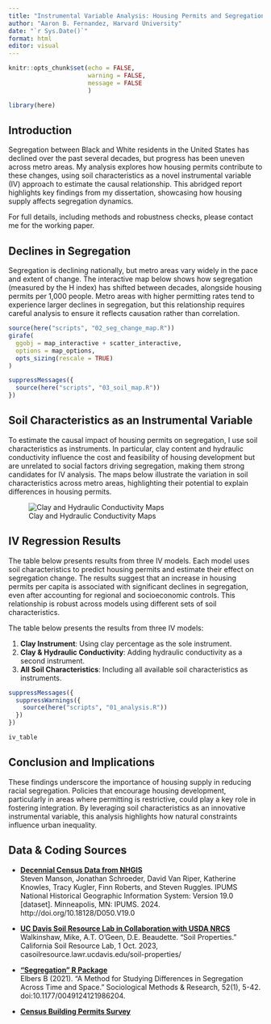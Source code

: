 ```yaml
---
title: "Instrumental Variable Analysis: Housing Permits and Segregation"
author: "Aaron B. Fernandez, Harvard University"
date: "`r Sys.Date()`"
format: html
editor: visual
---
```


```r
knitr::opts_chunk$set(echo = FALSE,
                      warning = FALSE,
                      message = FALSE
                      )

library(here)
```

## Introduction

Segregation between Black and White residents in the United States has declined over the past several decades, but progress has been uneven across metro areas. My analysis explores how housing permits contribute to these changes, using soil characteristics as a novel instrumental variable (IV) approach to estimate the causal relationship. This abridged report highlights key findings from my dissertation, showcasing how housing supply affects segregation dynamics.

For full details, including methods and robustness checks, please contact me for the working paper.

## Declines in Segregation

Segregation is declining nationally, but metro areas vary widely in the pace and extent of change. The interactive map below shows how segregation (measured by the H index) has shifted between decades, alongside housing permits per 1,000 people. Metro areas with higher permitting rates tend to experience larger declines in segregation, but this relationship requires careful analysis to ensure it reflects causation rather than correlation.

```r
source(here("scripts", "02_seg_change_map.R"))
girafe(
  ggobj = map_interactive + scatter_interactive,
  options = map_options,
  opts_sizing(rescale = TRUE)
)
```

```r
suppressMessages({
  source(here("scripts", "03_soil_map.R"))
})
```

## Soil Characteristics as an Instrumental Variable

To estimate the causal impact of housing permits on segregation, I use soil characteristics as instruments. In particular, clay content and hydraulic conductivity influence the cost and feasibility of housing development but are unrelated to social factors driving segregation, making them strong candidates for IV analysis. The maps below illustrate the variation in soil characteristics across metro areas, highlighting their potential to explain differences in housing permits.

![Clay and Hydraulic Conductivity Maps](output/combined_soil_map.png){fig-align="center"}

## IV Regression Results

The table below presents results from three IV models. Each model uses soil characteristics to predict housing permits and estimate their effect on segregation change. The results suggest that an increase in housing permits per capita is associated with significant declines in segregation, even after accounting for regional and socioeconomic controls. This relationship is robust across models using different sets of soil characteristics.

The table below presents the results from three IV models:

1.  **Clay Instrument**: Using clay percentage as the sole instrument.\
2.  **Clay & Hydraulic Conductivity**: Adding hydraulic conductivity as a second instrument.\
3.  **All Soil Characteristics**: Including all available soil characteristics as instruments.

```r

suppressMessages({
  suppressWarnings({
    source(here("scripts", "01_analysis.R"))
  })
})

iv_table
```

## Conclusion and Implications

These findings underscore the importance of housing supply in reducing racial segregation. Policies that encourage housing development, particularly in areas where permitting is restrictive, could play a key role in fostering integration. By leveraging soil characteristics as an innovative instrumental variable, this analysis highlights how natural constraints influence urban inequality.

## Data & Coding Sources

-   [**Decennial Census Data from NHGIS**](http://doi.org/10.18128/D050.V19.0)\
    Steven Manson, Jonathan Schroeder, David Van Riper, Katherine Knowles, Tracy Kugler, Finn Roberts, and Steven Ruggles. IPUMS National Historical Geographic Information System: Version 19.0 \[dataset\]. Minneapolis, MN: IPUMS. 2024. http://doi.org/10.18128/D050.V19.0

-   [**UC Davis Soil Resource Lab in Collaboration with USDA NRCS**](casoilresource.lawr.ucdavis.edu/soil-properties/)\
    Walkinshaw, Mike, A.T. O'Geen, D.E. Beaudette. "Soil Properties." California Soil Resource Lab, 1 Oct. 2023, casoilresource.lawr.ucdavis.edu/soil-properties/

-   [**"Segregation" R Package**](https://elbersb.github.io/segregation/)\
    Elbers B (2021). “A Method for Studying Differences in Segregation Across Time and Space.” Sociological Methods & Research, 52(1), 5-42. doi:10.1177/0049124121986204.

-   [**Census Building Permits Survey**](https://www.census.gov/construction/bps/)
